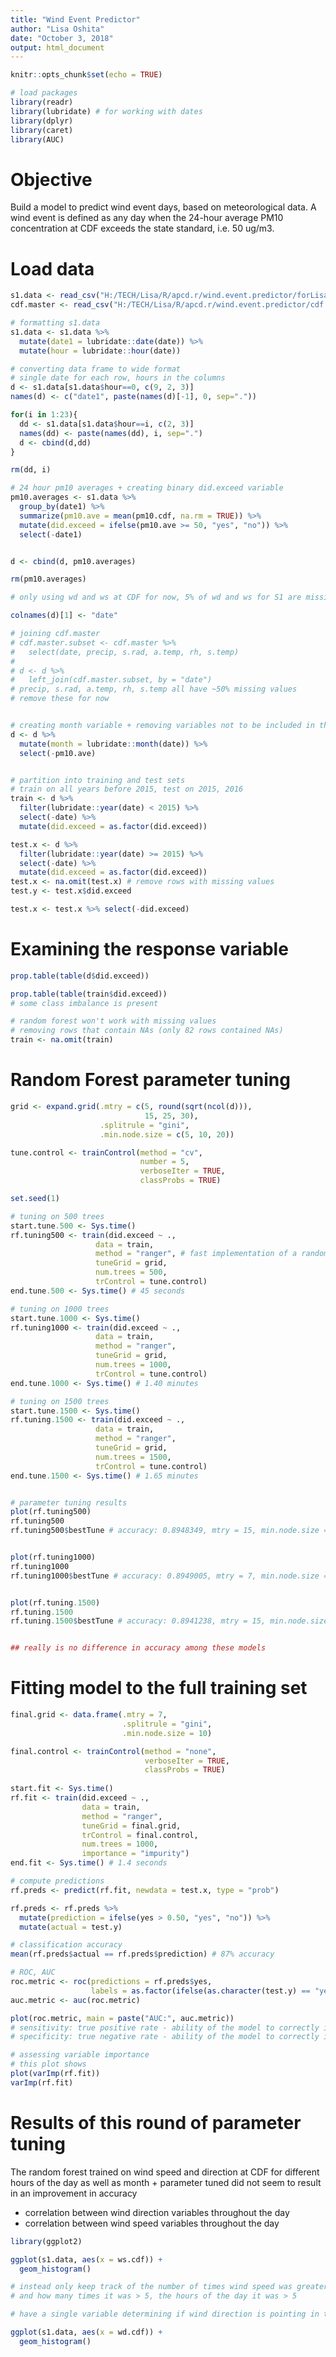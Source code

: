 ```yaml
---
title: "Wind Event Predictor"
author: "Lisa Oshita"
date: "October 3, 2018"
output: html_document
---
```


```r
knitr::opts_chunk$set(echo = TRUE)
```

```r
# load packages
library(readr)
library(lubridate) # for working with dates
library(dplyr)
library(caret) 
library(AUC)
```

# Objective

Build a model to predict wind event days, based on meteorological data. A wind event is defined as any day when the 24-hour average PM10 concentration at CDF exceeds the state standard, i.e. 50 ug/m3. 

# Load data

```r
s1.data <- read_csv("H:/TECH/Lisa/R/apcd.r/wind.event.predictor/forLisa.csv") # contains data from 2011 - 2017
cdf.master <- read_csv("H:/TECH/Lisa/R/apcd.r/wind.event.predictor/cdf.master.csv")
```

```r
# formatting s1.data
s1.data <- s1.data %>%
  mutate(date1 = lubridate::date(date)) %>%
  mutate(hour = lubridate::hour(date))

# converting data frame to wide format
# single date for each row, hours in the columns
d <- s1.data[s1.data$hour==0, c(9, 2, 3)]
names(d) <- c("date1", paste(names(d)[-1], 0, sep="."))

for(i in 1:23){
  dd <- s1.data[s1.data$hour==i, c(2, 3)]
  names(dd) <- paste(names(dd), i, sep=".")
  d <- cbind(d,dd)
}

rm(dd, i)

# 24 hour pm10 averages + creating binary did.exceed variable
pm10.averages <- s1.data %>%
  group_by(date1) %>%
  summarize(pm10.ave = mean(pm10.cdf, na.rm = TRUE)) %>%
  mutate(did.exceed = ifelse(pm10.ave >= 50, "yes", "no")) %>%
  select(-date1)


d <- cbind(d, pm10.averages)

rm(pm10.averages)

# only using wd and ws at CDF for now, 5% of wd and ws for S1 are missing (think of ways for dealing with this - include variable for is.missing?) 

colnames(d)[1] <- "date"

# joining cdf.master
# cdf.master.subset <- cdf.master %>%
#   select(date, precip, s.rad, a.temp, rh, s.temp)
# 
# d <- d %>%
#   left_join(cdf.master.subset, by = "date")
# precip, s.rad, a.temp, rh, s.temp all have ~50% missing values
# remove these for now


# creating month variable + removing variables not to be included in the model
d <- d %>%
  mutate(month = lubridate::month(date)) %>%
  select(-pm10.ave)


# partition into training and test sets
# train on all years before 2015, test on 2015, 2016
train <- d %>% 
  filter(lubridate::year(date) < 2015) %>%
  select(-date) %>%
  mutate(did.exceed = as.factor(did.exceed))

test.x <- d %>% 
  filter(lubridate::year(date) >= 2015) %>%
  select(-date) %>%
  mutate(did.exceed = as.factor(did.exceed))
test.x <- na.omit(test.x) # remove rows with missing values
test.y <- test.x$did.exceed

test.x <- test.x %>% select(-did.exceed)
```

# Examining the response variable 

```r
prop.table(table(d$did.exceed))

prop.table(table(train$did.exceed))
# some class imbalance is present
```

```r
# random forest won't work with missing values 
# removing rows that contain NAs (only 82 rows contained NAs)
train <- na.omit(train) 
```

# Random Forest parameter tuning

```r
grid <- expand.grid(.mtry = c(5, round(sqrt(ncol(d))), 
                              15, 25, 30),
                    .splitrule = "gini",
                    .min.node.size = c(5, 10, 20))

tune.control <- trainControl(method = "cv", 
                             number = 5,
                             verboseIter = TRUE,
                             classProbs = TRUE)

set.seed(1)

# tuning on 500 trees
start.tune.500 <- Sys.time()
rf.tuning500 <- train(did.exceed ~ ., 
                   data = train, 
                   method = "ranger", # fast implementation of a random forest: ranger, e1071 need to be installed
                   tuneGrid = grid, 
                   num.trees = 500,
                   trControl = tune.control)
end.tune.500 <- Sys.time() # 45 seconds

# tuning on 1000 trees
start.tune.1000 <- Sys.time()
rf.tuning1000 <- train(did.exceed ~ ., 
                   data = train, 
                   method = "ranger", 
                   tuneGrid = grid, 
                   num.trees = 1000,
                   trControl = tune.control)
end.tune.1000 <- Sys.time() # 1.40 minutes

# tuning on 1500 trees
start.tune.1500 <- Sys.time()
rf.tuning.1500 <- train(did.exceed ~ ., 
                   data = train, 
                   method = "ranger",
                   tuneGrid = grid, 
                   num.trees = 1500,
                   trControl = tune.control)
end.tune.1500 <- Sys.time() # 1.65 minutes


# parameter tuning results
plot(rf.tuning500) 
rf.tuning500
rf.tuning500$bestTune # accuracy: 0.8948349, mtry = 15, min.node.size = 5


plot(rf.tuning1000)
rf.tuning1000
rf.tuning1000$bestTune # accuracy: 0.8949005, mtry = 7, min.node.size = 10


plot(rf.tuning.1500)
rf.tuning.1500
rf.tuning.1500$bestTune # accuracy: 0.8941238, mtry = 15, min.node.size = 20


## really is no difference in accuracy among these models
```

# Fitting model to the full training set

```r
final.grid <- data.frame(.mtry = 7,
                         .splitrule = "gini",
                         .min.node.size = 10)

final.control <- trainControl(method = "none",
                              verboseIter = TRUE,
                              classProbs = TRUE)
  
start.fit <- Sys.time()
rf.fit <- train(did.exceed ~ ., 
                data = train,
                method = "ranger",
                tuneGrid = final.grid,
                trControl = final.control,
                num.trees = 1000,
                importance = "impurity")
end.fit <- Sys.time() # 1.4 seconds

# compute predictions
rf.preds <- predict(rf.fit, newdata = test.x, type = "prob")

rf.preds <- rf.preds %>%
  mutate(prediction = ifelse(yes > 0.50, "yes", "no")) %>%
  mutate(actual = test.y)

# classification accuracy
mean(rf.preds$actual == rf.preds$prediction) # 87% accuracy

# ROC, AUC
roc.metric <- roc(predictions = rf.preds$yes,
                  labels = as.factor(ifelse(as.character(test.y) == "yes", 1, 0)))
auc.metric <- auc(roc.metric)

plot(roc.metric, main = paste("AUC:", auc.metric))
# sensitivity: true positive rate - ability of the model to correctly identify wind event days
# specificity: true negative rate - ability of the model to correctly identify non-wind event days

# assessing variable importance
# this plot shows 
plot(varImp(rf.fit))
varImp(rf.fit)
```

# Results of this round of parameter tuning

The random forest trained on wind speed and direction at CDF for different hours of the day as well as month + parameter tuned did not seem to result in an improvement in accuracy 

* correlation between wind direction variables throughout the day 
* correlation between wind speed variables throughout the day 

```r
library(ggplot2)

ggplot(s1.data, aes(x = ws.cdf)) + 
  geom_histogram()

# instead only keep track of the number of times wind speed was greater than 5? 
# and how many times it was > 5, the hours of the day it was > 5

# have a single variable determining if wind direction is pointing in the "right" way

ggplot(s1.data, aes(x = wd.cdf)) + 
  geom_histogram()
```











